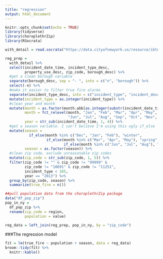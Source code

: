 ```yaml
---
title: "regression"
output: html_document
---
```


```r
knitr::opts_chunk$set(echo = TRUE)
library(tidyverse)
library(choroplethrZip)
library(RSocrata)
```


```r
with_detail = read.socrata("https://data.cityofnewyork.us/resource/ibte-hq4u.csv")
```

```r
reg_prep = 
  with_detail %>% 
  select(incident_date_time, incident_type_desc, 
         property_use_desc, zip_code, borough_desc) %>% 
  #get a clean borough variable
  separate(borough_desc, sep = "- ", into = c("n", "borough")) %>% 
  select(-n) %>% 
  #make it easier to filter true fire alarms
  separate(incident_type_desc, into = c("incident_type", "incident_desc"), sep = "- ") %>%
  mutate(incident_type = as.integer(incident_type)) %>% 
  #clean year and month
  mutate(month = as.factor(month.abb[as.integer(substr(incident_date_time, 6, 7))]),
         month = fct_relevel(month, "Jan", "Feb", "Mar", "Apr", "May", 
                             "Jun", "Jul", "Aug", "Sep", "Oct", "Nov", "Dec"), 
         year = str_sub(incident_date_time, 1, 4)) %>% 
  #get a season variable. I can't believe I'm using this ugly if_else
  mutate(season = 
           if_else(month %in% c("Dec", "Jan", "Feb"), "winter", 
                   if_else(month %in% c("Mar", "Apr", "May"), "spring", 
                           if_else(month %in% c("Jun", "Jul", "Aug"), "summer", "autumn"))), 
         season = as.factor(season)) %>% 
  #clean zip code, exclude unreasonable zip codes
  mutate(zip_code = str_sub(zip_code, 1, 5)) %>% 
  filter(zip_code != "" & zip_code != "99999" & 
         zip_code != "10691" & zip_code != "11251", 
         incident_type < 165, 
         year == "2013") %>% 
  group_by(zip_code, season) %>% 
  summarize(true_fire = n())

##pull population data from the choroplethrZip package
data("df_pop_zip")
pop_in_ny = 
  df_pop_zip %>% 
  rename(zip_code = region, 
         population = value)

reg_data = left_join(reg_prep, pop_in_ny, by = "zip_code")
```
###The regression model
```r
fit = lm(true_fire ~ population + season, data = reg_data)
broom::tidy(fit) %>% 
  knitr::kable()
```

